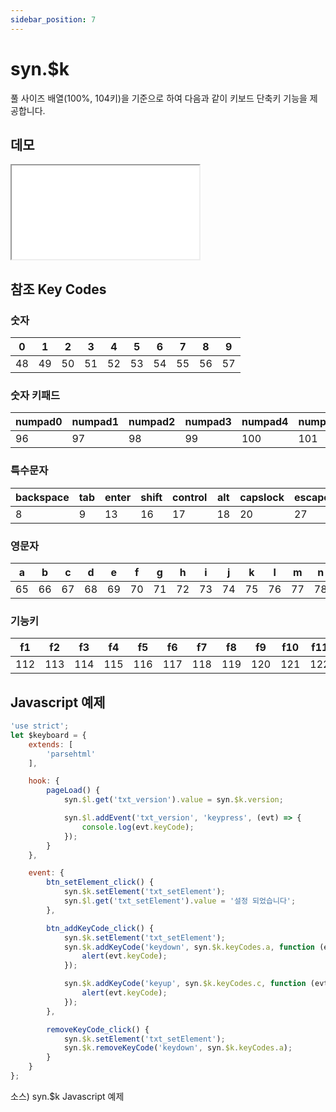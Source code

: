 ```yaml
---
sidebar_position: 7
---
```


# syn.$k

풀 사이즈 배열(100%, 104키)을 기준으로 하여 다음과 같이 키보드 단축키 기능을 제공합니다.

## 데모

<iframe src="/sample/syn/keyboard.html" className="w:100% h:800px"></iframe>

## 참조 Key Codes

### 숫자
| 0 | 1 | 2 | 3 | 4 | 5 | 6 | 7 | 8 | 9 |
| --- | --- | --- | --- | --- | --- | --- | --- | --- | --- |
| 48 | 49 | 50 | 51 | 52 | 53 | 54 | 55 | 56 | 57 |

### 숫자 키패드
| numpad0 | numpad1 | numpad2 | numpad3 | numpad4 | numpad5 | numpad6 | numpad7 | numpad8 | numpad9 | multiply | add | subtract | decimal | divide |
| --- | --- | --- | --- | --- | --- | --- | --- | --- | --- | --- | --- | --- | --- | --- |
| 96 | 97 | 98 | 99 | 100 | 101 | 102 | 103 | 104 | 105 | 106 | 107 | 109 | 110 | 111 |

### 특수문자
| backspace | tab | enter | shift | control | alt | capslock | escape | space | pageup | pagedown | end | home | left | up | right | down | delete | semicolon | colon | equal | plus | comma | less | minus | underscore | period | greater | slash | questionmark | backtick | tilde | openingsquarebracket | openingcurlybracket | backslash | pipe | closingsquarebracket | closingcurlybracket | singlequote | doublequote | clear | meta | contextmenu |
| --- | --- | --- | --- | --- | --- | --- | --- | --- | --- | --- | --- | --- | --- | --- | --- | --- | --- | --- | --- | --- | --- | --- | --- | --- | --- | --- | --- | --- | --- | --- | --- | --- | --- | --- | --- | --- | --- | --- | --- | --- | --- | --- |
| 8 | 9 | 13 | 16 | 17 | 18 | 20 | 27 | 32 | 33 | 34 | 35 | 36 | 37 | 38 | 39 | 40 | 46 | 186 | 186 | 187 | 187 | 188 | 188 | 189 | 189 | 190 | 190 | 191 | 191 | 192 | 192 | 219 | 219 | 220 | 220 | 221 | 221 | 222 | 222 | 12 | 91 | 93 |

### 영문자
| a   | b   | c   | d   | e   | f   | g   | h   | i   | j   | k   | l   | m   | n   | o   | p   | q   | r   | s   | t   | u   | v   | w   | x   | y   | z   |
| --- | --- | --- | --- | --- | --- | --- | --- | --- | --- | --- | --- | --- | --- | --- | --- | --- | --- | --- | --- | --- | --- | --- | --- | --- | --- |
| 65  | 66  | 67  | 68  | 69  | 70  | 71  | 72  | 73  | 74  | 75  | 76  | 77  | 78  | 79  | 80  | 81  | 82  | 83  | 84  | 85  | 86  | 87  | 88  | 89  | 90  |

### 기능키
| f1  | f2  | f3  | f4  | f5  | f6  | f7  | f8  | f9  | f10 | f11 | f12 |
| --- | --- | --- | --- | --- | --- | --- | --- | --- | --- | --- | --- |
| 112 | 113 | 114 | 115 | 116 | 117 | 118 | 119 | 120 | 121 | 122 | 123 |

## Javascript 예제

```javascript
'use strict';
let $keyboard = {
    extends: [
        'parsehtml'
    ],

    hook: {
        pageLoad() {
            syn.$l.get('txt_version').value = syn.$k.version;

            syn.$l.addEvent('txt_version', 'keypress', (evt) => {
                console.log(evt.keyCode);
            });
        }
    },

    event: {
        btn_setElement_click() {
            syn.$k.setElement('txt_setElement');
            syn.$l.get('txt_setElement').value = '설정 되었습니다';
        },

        btn_addKeyCode_click() {
            syn.$k.setElement('txt_setElement');
            syn.$k.addKeyCode('keydown', syn.$k.keyCodes.a, function (evt) {
                alert(evt.keyCode);
            });

            syn.$k.addKeyCode('keyup', syn.$k.keyCodes.c, function (evt) {
                alert(evt.keyCode);
            });
        },

        removeKeyCode_click() {
            syn.$k.setElement('txt_setElement');
            syn.$k.removeKeyCode('keydown', syn.$k.keyCodes.a);
        }
    }
};
```
소스) syn.$k Javascript 예제